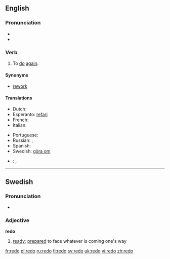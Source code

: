 ==English==

===Pronunciation===
* {{IPA|/ɻi'dʊ/}}
* {{audio|en-us-redo.ogg|Audio (US)}}

===Verb===
{{en-verb|redoes|redoing|redid|redone}}

# To [[do]] [[again]].

====Synonyms====
* {{sense|to do again}} [[rework]]

====Translations====
{{trans-top|to do again}}
* Dutch: {{t+|nl|herdoen}}
* Esperanto: [[refari]]
* French: {{t+|fr|refaire}}
* Italian: {{t+|it|rifare}}
{{trans-mid}}
* Portuguese: {{t+|pt|refazer}}
* Russian: {{t+|ru|переделывать|sc=Cyrl}} {{impf}}, {{t+|ru|переделать|sc=Cyrl}} {{pf}}
* Spanish: {{t-|es|rehacer}}
* Swedish: [[göra om]]
{{trans-bottom}}

{{checktrans-top}}
* {{ttbc|Polish}}: {{t+|pl|przerabiać}} {{impf}}, {{t+|pl|przerobić}} {{pf}}
{{trans-bottom}}

----

==Swedish==

===Pronunciation===
* {{audio|Sv-redo.ogg|audio}}

===Adjective===
'''redo'''

# [[ready]]; [[prepared]] to face whatever is coming one's way

[[fr:redo]]
[[pl:redo]]
[[ru:redo]]
[[fi:redo]]
[[sv:redo]]
[[uk:redo]]
[[vi:redo]]
[[zh:redo]]